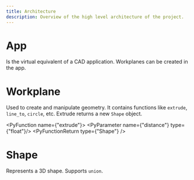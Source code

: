 ```yaml
---
title: Architecture
description: Overview of the high level architecture of the project.
---
```


# App
Is the virtual equivalent of a CAD application. Workplanes can be created in the app.

# Workplane
Used to create and manipulate geometry. It contains functions like `extrude`, `line_to`, `circle`, etc.
Extrude returns a new `Shape` object.

<PyFunction name={"extrude"}>
    <PyParameter name={"distance"} type={"float"}/>
    <PyFunctionReturn type={"Shape"} />
</PyFunction>

# Shape
Represents a 3D shape. Supports `union`.